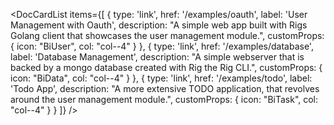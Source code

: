 
<DocCardList items={[
  {
    type: 'link',
    href: '/examples/oauth',
    label: 'User Management with Oauth',
    description: "A simple web app built with Rigs Golang client that showcases the user management module.",
    customProps: {
      icon: "BiUser",
      col: "col--4"
    }
  },
  {
    type: 'link',
    href: '/examples/database',
    label: 'Database Management',
    description: "A simple webserver that is backed by a mongo database created with Rig the Rig CLI.",
    customProps: {
      icon: "BiData",
      col: "col--4"
    }
  },
  {
    type: 'link',
    href: '/examples/todo',
    label: 'Todo App',
    description: "A more extensive TODO application, that revolves around the user management module.",
    customProps: {
      icon: "BiTask",
      col: "col--4"
    }
  }
]} />


